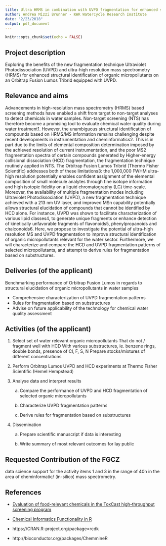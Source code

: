 ```yaml
---
title: Ultra HRMS in combination with UVPD fragmentation for enhanced structural identification of organic micropollutants
author: Andrea Mizzi Brunner - KWR Watercycle Research Institute 
date: "2/23/2018"
output: pdf_document
---
```


```r
knitr::opts_chunk$set(echo = FALSE)
```

## Project description

Exploring the benefits of the new fragmentation technique Ultraviolet Photodissociation (UVPD) and ultra-high resolution mass spectrometry (HRMS) for enhanced structural identification of organic micropollutants on an Orbitrap Fusion Lumos Tribrid equipped with UVPD.


## Relevance and aims

Advancements in high-resolution mass spectrometry (HRMS) based screening methods have enabled a shift from target to non-target analyses to detect chemicals in water samples. Non-target screening (NTS) has therefore become a promising tool to evaluate chemical water quality during water treatment1. However, the unambiguous structural identification of compounds based on HRMS/MS information remains challenging despite recent developments in instrumentation and cheminformatics2. This is in part due to the limits of elemental composition determination imposed by the achieved resolution of current instrumentation, and the poor MS2 fragmentation spectra of certain compounds generated by Higher-energy collisional dissociation (HCD) fragmentation, the fragmentation technique routinely applied in NTS. The Orbitrap Fusion Lumos Tribrid (Thermo Fisher Scientific) addresses both of these limitations3: the 1,000,000 FWHM ultra-high resolution potentially enables confident assignment of the elemental composition of small molecule analytes through fine isotope information and high isotopic fidelity on a liquid chromatography (LC) time-scale. Moreover, the availability of multiple fragmentation modes including Ultraviolet Photodissociation (UVPD), a new fragmentation technique achieved with a 213 nm UV laser, and improved MSn capability potentially allows structural elucidation of compounds that cannot be identified by HCD alone. For instance, UVPD was shown to facilitate characterization of various lipid classes4, to generate unique fragments or enhance detection of kinetically unfavorable fragments of flavonoids5, phenylpropanoids and chalconoids6. Here, we propose to investigate the potential of ultra-high resolution MS and UVPD fragmentation to improve structural identification of organic micropollutants relevant for the water sector. Furthermore, we will characterize and compare the HCD and UVPD fragmentation patterns of selected micropollutants, and attempt to derive rules for fragmentation based on substructures.


## Deliveries (of the applicant)

Benchmarking performance of Orbitrap Fusion Lumos in regards to structural elucidation of organic micropollutants in water samples

* Comprehensive characterization of UVPD fragmentation patterns
* Rules for fragmentation based on substructures
* Advise on future applicability of the technology for chemical water quality assessment


## Activities (of the applicant)

1. Select set of water relevant organic micropollutants
That do not / fragment well with HCD With various substructures, ie. benzene
rings, double bonds, presence of Cl, F, S, N
Prepare stocks/mixtures of different concentrations 

2. Perform Orbitrap Lumos UVPD and HCD experiments at Thermo Fisher Scientific (Hemel Hempstead)

3. Analyse data and interpret results

    a) Compare the performance of UVPD and HCD fragmentation of selected organic micropollutants

    b) Characterize UVPD fragmentation patterns

    c) Derive rules for fragmentation based on substructures

4. Dissemination

    a) Prepare scientific manuscript if data is interesting

    b)  Write summary of most relevant outcomes for lay public

 
## Requested Contribution of the FGCZ

data science support for the activity items 1 and 3 in the range of 40h in the
area of cheminformatic/ (in-silico) mass spectrometry.

## References

- [Evaluation of food-relevant chemicals in the ToxCast high-throughput screening program](https://doi.org/10.1016/j.fct.2016.04.012)

- [Chemical Informatics Functionality in R](http://dx.doi.org/10.18637/jss.v018.i05)

- https://CRAN.R-project.org/package=rcdk

- http://bioconductor.org/packages/ChemmineR
